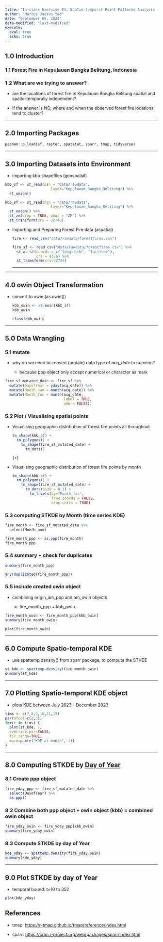 ```yaml
---
title: "In-class Exercise 04: Spatio-temporal Point Patterns Analysis (Forest Fire in Kepulauan Bangka Belitung, Indonesia)"
author: "Marcus Jaeson Yeo"
date: "September 09, 2024"
date-modified: "last-modified"
execute: 
  eval: true
  echo: true
---
```


## 1.0 Introduction

### 1.1 Forest Fire in Kepulauan Bangka Belitung, Indonesia

### 1.2 What are we trying to answer?

-   are the locations of forest fire in Kepulauan Bangka Belitung spatial and spatio-temporally independent?

-   if the answer is NO, where and when the observed forest fire locations tend to cluster?

------------------------------------------------------------------------

## 2.0 Importing Packages

```r
pacman::p_load(sf, raster, spatstat, sparr, tmap, tidyverse)
```

------------------------------------------------------------------------

## 3.0 Importing Datasets into Environment

-   importing kbb shapefiles (geospatial)

```r
kbb_sf <- st_read(dsn = "data/rawdata", 
                     layer="Kepulauan_Bangka_Belitung") %>%
  st_union()
```

```r
kbb_sf <- st_read(dsn = "data/rawdata", 
                     layer="Kepulauan_Bangka_Belitung") %>%
  st_union() %>%
  st_zm(drop = TRUE, what = "ZM") %>%
  st_transform(crs = 32748)
```

-   Importing and Preparing Forest Fire data (aspatial)

    ```r
    fire <- read_csv("data/rawdata/forestfires.csv")
    ```

    ```r
    fire_sf <- read_csv("data/rawdata/forestfires.csv") %>%
      st_as_sf(coords = c("longitude", "latitude"),
               crs = 4326) %>%
      st_transform(crs=32748)
    ```

    ------------------------------------------------------------------------

------------------------------------------------------------------------

## 4.0 owin Object Transformation

-   convert to owin (as.owin())

    ```r
    kbb_owin <- as.owin(kbb_sf)
    kbb_owin
    ```

    ```r
    class(kbb_owin)
    ```

------------------------------------------------------------------------

## 5.0 Data Wrangling

### 5.1 mutate

-   why do we need to convert (mutate) data type of *acq_date* to numeric?

    -   because ppp object only accept numerical or character as mark

```r
fire_sf_mutated_date <- fire_sf %>%
  mutate(DayofYear = yday(acq_date)) %>%
  mutate(Month_num = month(acq_date)) %>%
  mutate(Month_fac = month(acq_date, 
                           label = TRUE,
                           abbr= FALSE))

```

### 5.2 Plot / VIsualising spatial points

-   Visualising geographic distribution of forest fire points all throughout

    ```r
    tm_shape(kbb_sf) +   
      tm_polygons() +    
        tm_shape(fire_sf_mutated_date) +    
          tm_dots()
    ```

    `{r}`

-   Visualising geographic distribution of forest fire points by month

    ```r
    tm_shape(kbb_sf) +   
      tm_polygons() +    
        tm_shape(fire_sf_mutated_date) +    
          tm_dots(size = 0.1) +    
            tm_facets(by="Month_fac",              
                      free.coords = FALSE,             
                      drop.units = TRUE)
    ```

### 5.3 computing STKDE by Month (time series KDE)

```r
fire_month <- fire_sf_mutated_date %>%   
  select(Month_num)
```

```r
fire_month_ppp <- as.ppp(fire_month) 
fire_month_ppp
```

### 5.4 summary + check for duplicates

```r
summary(fire_month_ppp)
```

```r
any(duplicated(fire_month_ppp))
```

### 5.5 include created owin object

-   combining origin_am_ppp and am_owin objects

    -   fire_month_ppp + kbb_owin

```r
fire_month_owin <- fire_month_ppp[kbb_owin]
summary(fire_month_owin)
```

```r
plot(fire_month_owin)
```

------------------------------------------------------------------------

## 6.0 Compute Spatio-temporal KDE

-   use spattemp.density() from sparr package, to compute the STKDE

```r
st_kde <- spattemp.density(fire_month_owin)
summary(st_kde)
```

------------------------------------------------------------------------

## 7.0 Plotting Spatio-temporal KDE object

-   plots KDE between July 2023 - December 2023

```r
tims <- c(7,8,9,10,11,12) 
par(mfcol=c(2,3)) 
for(i in tims) {
  plot(st_kde, 1,         
  override.par=FALSE,        
  fix.range=TRUE,        
  main=paste("KDE at month", 1)) 
}
```

------------------------------------------------------------------------

## 8.0 Computing STKDE by [Day of Year]{.underline}

### 8.1 Create ppp object

```r
fire_yday_ppp <- fire_sf_mutated_date %>% 
  select(DayofYear) %>%
  as.ppp()

```

### 8.2 Combine both ppp object + owin object (kbb) = combined owin object

```r
fire_yday_owin <- fire_yday_ppp[kbb_owin]
summary(fire_yday_owin)
```

### 8.3 Compute STKDE by day of Year

```r
kde_yday <- spattemp.density(fire_yday_owin)
summary(kde_yday)
```

------------------------------------------------------------------------

## 9.0 Plot STKDE by day of Year

-   temporal bound: t=10 to 352

```r
plot(kde_yday)
```

## References

-   tmap: <https://r-tmap.github.io/tmap/reference/index.html>

-   sparr: <https://cran.r-project.org/web/packages/sparr/index.html>
